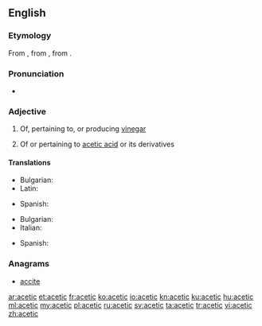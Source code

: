 ==English==

===Etymology===
From {{etyl|fr|en}} {{term|acétique|lang=fr}}, from {{etyl|la|en}} {{term|acetum||vinegar|lang=la}}, from {{term|acere||to be sour|lang=la}}.

===Pronunciation===
* {{hyphenation|a|ce|tic}}
*: {{rhymes|iːtɪk}}

===Adjective===
{{en-adj|-}}

# {{context|organic chemistry}} Of, pertaining to, or producing [[vinegar]]
# {{context|organic chemistry}} Of or pertaining to [[acetic acid]] or its derivatives

====Translations====
{{trans-top|pertaining to vinegar}}
* Bulgarian: {{t-|bg|оцетен}}
* Latin: {{t-|la|aceticus}}
{{trans-mid}}
* Spanish: {{t+|es|acético}}
{{trans-bottom}}

{{trans-top|pertaining to acetic acid}}
* Bulgarian: {{t-|bg|ацетилов}}
* Italian: {{t+|it|acetico}}
{{trans-mid}}
* Spanish: {{t+|es|acético}}
{{trans-bottom}}

===Anagrams===
* [[accite#English|accite]]

[[ar:acetic]]
[[et:acetic]]
[[fr:acetic]]
[[ko:acetic]]
[[io:acetic]]
[[kn:acetic]]
[[ku:acetic]]
[[hu:acetic]]
[[ml:acetic]]
[[my:acetic]]
[[pl:acetic]]
[[ru:acetic]]
[[sv:acetic]]
[[ta:acetic]]
[[tr:acetic]]
[[vi:acetic]]
[[zh:acetic]]